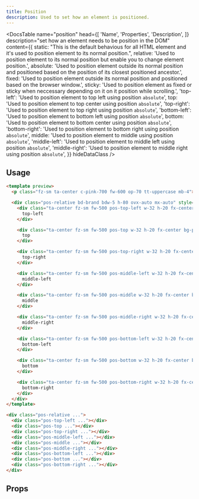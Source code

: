 ```yaml
---
title: Position
description: Used to set how an element is positioned.
---
```


<DocsTable
  name="position"
  head={[
    'Name',
    'Properties',
    'Description',
  ]}
  description="set how an element needs to be position in the DOM"
  content={{
    static: "This is the default behavious for all HTML element and it's used to position element to its normal position.",
    relative: 'Used to position element to its normal position but enable you to change element position.',
    absolute: 'Used to position element outside its normal position and positioned based on the position of its closest positioned ancestor.',
    fixed: 'Used to position element outside its normal position and positioned based on the browser window.',
    sticky: 'Used to position element as fixed or sticky when neccessary depending on it on it position while scrolling.',
    'top-left': 'Used to position element to top left using position <code>absolute</code>',
    top: 'Used to position element to top center using position <code>absolute</code>',
    'top-right': 'Used to position element to top right using position <code>absolute</code>',
    'bottom-left': 'Used to position element to bottom left using position <code>absolute</code>',
    bottom: 'Used to position element to bottom center using position <code>absolute</code>',
    'bottom-right': 'Used to position element to bottom right using position <code>absolute</code>',
    middle: 'Used to position element to middle using position <code>absolute</code>',
    'middle-left': 'Used to position element to middle left using position <code>absolute</code>',
    'middle-right': 'Used to position element to middle right using position <code>absolute</code>',
  }}
  hideDataClass
/>

## Usage

```html rose
<template preview>
  <p class="fz-sm ta-center c-pink-700 fw-600 op-70 tt-uppercase mb-4">.pos-[value]</p>

  <div class="pos-relative bd-brand bdw-5 h-80 ovx-auto mx-auto" style="width: 500px">
    <div class="ta-center fz-sm fw-500 pos-top-left w-32 h-20 fx-center bg-purple-100 bd-purple-200">
      top-left
    </div>

    <div class="ta-center fz-sm fw-500 pos-top w-32 h-20 fx-center bg-purple-100 bd-purple-200">
      top
    </div>

    <div class="ta-center fz-sm fw-500 pos-top-right w-32 h-20 fx-center bg-purple-100 bd-purple-200">
      top-right
    </div>

    <div class="ta-center fz-sm fw-500 pos-middle-left w-32 h-20 fx-center bg-purple-100 bd-purple-200">
      middle-left
    </div>

    <div class="ta-center fz-sm fw-500 pos-middle w-32 h-20 fx-center bg-purple-100 bd-purple-200">
      middle
    </div>

    <div class="ta-center fz-sm fw-500 pos-middle-right w-32 h-20 fx-center bg-purple-100 bd-purple-200">
      middle-right
    </div>

    <div class="ta-center fz-sm fw-500 pos-bottom-left w-32 h-20 fx-center bg-purple-100 bd-purple-200">
      bottom-left
    </div>

    <div class="ta-center fz-sm fw-500 pos-bottom w-32 h-20 fx-center bg-purple-100 bd-purple-200">
      bottom
    </div>

    <div class="ta-center fz-sm fw-500 pos-bottom-right w-32 h-20 fx-center bg-purple-100 bd-purple-200">
      bottom-right
    </div>
  </div>
</template>

<div class="pos-relative ...">
  <div class="pos-top-left ..."></div>
  <div class="pos-top ..."></div>
  <div class="pos-top-right ..."></div>
  <div class="pos-middle-left ..."></div>
  <div class="pos-middle ..."></div>
  <div class="pos-middle-right ..."></div>
  <div class="pos-bottom-left ..."></div>
  <div class="pos-bottom ..."></div>
  <div class="pos-bottom-right ..."></div>
</div>
```

## Props

<DocsTable
  name="position"
  type="props"
/>


